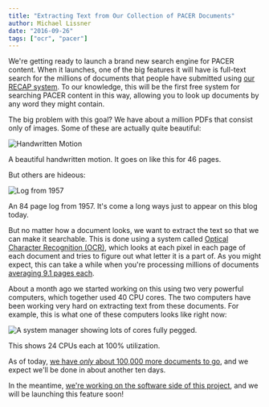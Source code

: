 ```yaml
---
title: "Extracting Text from Our Collection of PACER Documents"
author: Michael Lissner
date: "2016-09-26"
tags: ["ocr", "pacer"]
---
```



We're getting ready to launch a brand new search engine for PACER content. When it launches, one of the big features it will have is full-text search for the millions of documents that people have submitted using [our RECAP system][1]. To our knowledge, this will be the first free system for searching PACER content in this way, allowing you to look up documents by any word they might contain.

The big problem with this goal? We have about a million PDFs that consist only of images. Some of these are actually quite beautiful:
 
<div className="left-image">
    <img src="/images/handwritten-motion.png"
         alt="Handwritten Motion"
         className="border"/>
     <p className="caption">A beautiful handwritten motion. It goes on like this for 46 pages.</p>
</div>
<div className="clearfix"></div>


But others are hideous:

<div className="left-image">
    <img src="/images/horrid-ocr.png"
         alt="Log from 1957"
         className="border"/>
     <p className="caption">An 84 page log from 1957. It's come a long ways just to appear on this blog today.</p>
</div>
<div className="clearfix"></div>


But no matter how a document looks, we want to extract the text so that we can make it searchable. This is done using a system called [Optical Character Recognition (OCR)][ocr], which looks at each pixel in each page of each document and tries to figure out what letter it is a part of. As you might expect, this can take a while when you're processing millions of documents [averaging 9.1 pages each][avg].

About a month ago we started working on this using two very powerful computers, which together used 40 CPU cores. The two computers have been working very hard on extracting text from these documents. For example, this is what one of these computers looks like right now:

<div className="left-image">
    <img src="/images/htop-ocr.png"
         alt="A system manager showing lots of cores fully pegged."
         className="border"/>
     <p className="caption">This shows 24 CPUs each at 100% utilization.</p>
</div>
<div className="clearfix"></div>

As of today, [we have *only* about 100,000 more documents to go][3], and we expect we'll be done in about another ten days. 

In the meantime, [we're working on the software side of this project][2], and we will be launching this feature soon!


[1]: /recap/
[2]: https://github.com/freelawproject/courtlistener/projects/1
[3]: https://github.com/freelawproject/courtlistener/issues/546
[ocr]: https://en.wikipedia.org/wiki/Optical_character_recognition
[avg]: https://twitter.com/RECAPtheLaw/status/771585725875691520
